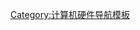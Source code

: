 {{Navbox
|name=电脑键盘按键
|title=[[电脑键盘]]按键
| state = {{{state|autocollapse}}}
|listclass=hlist

|group1=[[死键]]
|list1=
*{{Tsl|en|Compose key|Compose}}

|group2=[[组合键]]
|list2=
*[[控制键|Ctrl]]
*[[换档键|Shift]]
*[[转换键|Alt]]/[[Option键|Option]]（{{le|IBM PC键盘|IBM PC keyboard|IBM PC}}/[[苹果标准键盘|苹果]]）
*[[AltGr]]
*{{Tsl|en|Meta key|Meta键|Meta}}
*[[Windows键|Windows]]/[[Command键|Command]]（IBM PC/苹果）
*[[超級鍵|Super]]
*{{Tsl|en|Space-cadet keyboard|Hyper}}
*[[Fn键|Fn]]

|group3=[[锁定键]]
|list3=
*[[滚动锁定|Scroll lock]]
*[[数字锁定键|Num lock]]
*[[大寫鎖定|Caps lock]]
*[[F-Lock|F-Lock]]

|group4=导航键
|list4=
*[[方向键|Arrow]]
*[[页面滚动键|Page Up/Page Down]]
*[[Home键|Home]]/[[End键|End]]
*[[Esc key|Esc]]
*[[菜单键|Menu]]

|group5=编辑键
|list5=
*[[回车键|Enter/Return]]
**[[回车符|CR]]
*[[退後鍵|Backspace]]
*[[空格键|Space]]
*[[插入键|Ins]]
*[[删除键|Del]]
*[[制表键|Tab]]
*{{Link-en|Numeric keypad}}
*{{Link-en|Language input keys}}

|group6=综合键
|list6=
*[[功能键]]
*[[系统请求|System request]]/[[打印屏幕|Print Screen]]
*[[中断键|Break/Pause]]
*[[退出键|Escape]]
*[[菜单键|Menu]]

|group7=其他
|list7=
*[[电源管理键]]（Power、Sleep、Wake）
*[[任意键]]
*{{Link-en|Macro key}}
*[[快捷键]]
* [[WASD]]

}}<noinclude>
{{collapsible option}}

[[Category:电脑键| ]]
[[Category:计算机硬件导航模板]]
</noinclude>
